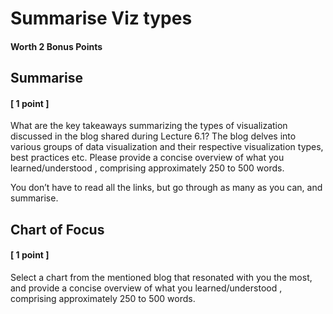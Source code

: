 # Summarise Viz types 
#### Worth 2 Bonus Points


## Summarise 
#### [ 1 point ]

What are the key takeaways summarizing the types of visualization discussed in the blog shared during Lecture 6.1? The blog delves into various groups of data visualization and their respective visualization types, best practices etc. Please provide a concise overview of what you learned/understood , comprising approximately 250 to 500 words.

You don't have to read all the links, but go through as many as you can, and summarise.


## Chart of Focus 
#### [ 1 point ]

Select a chart from the mentioned blog that resonated with you the most, and provide a concise overview of what you learned/understood , comprising approximately 250 to 500 words.